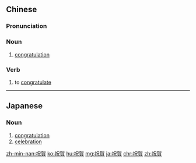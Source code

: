 {{also|祝贺}}
==Chinese==
{{zh-forms|s=祝贺}}

===Pronunciation===
{{zh-pron
|m=zhùhè
|c=zuk1 ho6
|h=pfs=chuk-fo
|mn=chiok-hō
|cat=n,v
}}

===Noun===
{{zh-noun}}

# [[congratulation]]

===Verb===
{{zh-verb}}

# to [[congratulate]]

{{zh-cat|Elementary}}

----

==Japanese==
{{ja-kanjitab|しゅく|が|yomi=o}}

===Noun===
{{ja-noun|しゅくが}}

# [[congratulation]]
# [[celebration]]

[[zh-min-nan:祝賀]]
[[ko:祝賀]]
[[hu:祝賀]]
[[mg:祝賀]]
[[ja:祝賀]]
[[chr:祝賀]]
[[zh:祝賀]]